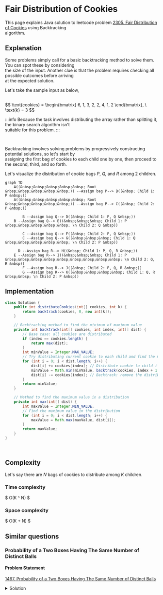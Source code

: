 



#  Fair Distribution of Cookies

This page explains Java solution to leetcode problem [2305. Fair Distribution of Cookies](https://leetcode.com/problems/fair-distribution-of-cookies/description/) using Backtracking \
algorithm.







## Explanation 
Some problems simply call for a basic backtracking method to solve them. You can spot these by considering \
the size of the input. Another clue is that the problem requires checking all possible outcomes before arriving \
at the expected solution.


Let's take the sample input as below,

<br />
$$
\text{cookies} = \begin{bmatrix}
6, 1, 3, 2, 2, 4, 1, 2
\end{bmatrix}, 
\  \text{k} = 3
$$
<br />


:::info
Because the task involves distributing the array rather than splitting it, the binary search algorithm isn't \
suitable for this problem.
:::

<br />

Backtracking involves solving problems by progressively constructing potential solutions, so let's start by \
assigning the first bag of cookies to each child one by one, then proceed to the second, third, and so forth.








Let's visualize the distribution of cookie bags $P$, $Q$, and $R$ among $2$ children.


<div style={{textAlign:"center"}}>

```mermaid
graph TD
    A((&nbsp;&nbsp;&nbsp;&nbsp;&nbsp; Root &nbsp;&nbsp;&nbsp;&nbsp;&nbsp;)) --Assign bag P--> B((&nbsp; Child 1: P &nbsp;))
    A((&nbsp;&nbsp;&nbsp;&nbsp;&nbsp; Root &nbsp;&nbsp;&nbsp;&nbsp;&nbsp;)) --Assign bag P--> C((&nbsp; Child 2: P &nbsp;))

		B --Assign bag Q--> D((&nbsp; Child 1: P, Q &nbsp;))
    B --Assign bag Q--> E((&nbsp;&nbsp;&nbsp; Child 1: P  &nbsp;&nbsp;&nbsp;&nbsp;&nbsp; \n Child 2: Q &nbsp))
		
		C --Assign bag Q--> F((&nbsp; Child 2: P, Q &nbsp;))
		C --Assign bag Q--> G((&nbsp;&nbsp;&nbsp; Child 1: Q  &nbsp;&nbsp;&nbsp;&nbsp;&nbsp; \n Child 2: P &nbsp))

	  D --Assign bag R--> H((&nbsp; Child 1: P, Q, R &nbsp;))
    E --Assign bag R--> I((&nbsp;&nbsp;&nbsp; Child 1: P  &nbsp;&nbsp;&nbsp;&nbsp;&nbsp;&nbsp;&nbsp;&nbsp;&nbsp; \n Child 2: Q, R &nbsp))
		F --Assign bag R--> J((&nbsp; Child 2: P, Q, R &nbsp;))
		G --Assign bag R--> K((&nbsp;&nbsp;&nbsp;&nbsp; Child 1: Q, R &nbsp;&nbsp; \n Child 2: P &nbsp))
```
</div>







## Implementation
<Tabs>
  <TabItem value="Java" label="Java" default>

```java
class Solution {
    public int distributeCookies(int[] cookies, int k) {
        return backtrack(cookies, 0, new int[k]);
    }

    // Backtracking method to find the minimum of maximum value
    private int backtrack(int[] cookies, int index, int[] dist) {
        // Base case: all cookies are distributed
        if (index == cookies.length) {
            return max(dist);
        }
        int minValue = Integer.MAX_VALUE;
        // Try distributing current cookie to each child and find the minimum value
        for (int i = 0; i < dist.length; i++) {
            dist[i] += cookies[index]; // Distribute cookie to child i
            minValue = Math.min(minValue, backtrack(cookies, index + 1, dist));
            dist[i] -= cookies[index]; // Backtrack: remove the distributed cookie
        }
        return minValue;
    }

    // Method to find the maximum value in a distribution
    private int max(int[] dist) {
        int maxValue = Integer.MIN_VALUE;
        // Find the maximum value in the distribution
        for (int i = 0; i < dist.length; i++) {
            maxValue = Math.max(maxValue, dist[i]);
        }
        return maxValue;
    }
}
```
</TabItem>
</Tabs>



<br />








## Complexity 

Let's say there are $N$ bags of cookies to distribute among $K$ children.

### Time complexity 
$
O(K ^ N)
$

### Space complexity
$
O(K + N)
$












## Similar questions

### Probability of a Two Boxes Having The Same Number of Distinct Balls

#### Problem Statement
[1467. Probability of a Two Boxes Having The Same Number of Distinct Balls](https://leetcode.com/problems/probability-of-a-two-boxes-having-the-same-number-of-distinct-balls/description/)


<details>
  <summary>Solution</summary>

<Tabs>
  <TabItem value="Java" label="Java" default>

```java
class Solution {
    double[] factorial = new double[49]; // Array to store factorials

    // Main method to calculate probability
    public double getProbability(int[] balls) {
        int sum = 0;
        // Calculate total number of balls
        for (int i = 0; i < balls.length; i++) {
            sum += balls[i];
        }

        // Calculate factorials for later use
        factorial[0] = 1;
        for (int i = 1; i < 49; i++) {
            factorial[i] = factorial[i - 1] * i;
        }

        double valid = backtrack(balls, 0, 0, 0, 0, 0); // Calculate valid cases
        double total = combinations(sum, sum / 2); // Calculate total combinations

        return valid / total; // Return probability
    }

    // Backtracking method to calculate valid cases
    private double backtrack(int[] balls, int index, int box1Color, int box2Color,
                             int box1Count, int box2Count) {
        if (index == balls.length) {
            // Check if counts and colors match for both boxes
            return box1Count == box2Count && box1Color == box2Color ? 1 : 0;
        } else {
            double res = 0;
            for (int i = 0; i <= balls[index]; i++) {
                double combinations = combinations(balls[index], i);
                res += combinations * backtrack(
                        balls, index + 1,
                        i > 0 ? box1Color + 1 : box1Color,
                        i < balls[index] ? box2Color + 1 : box2Color,
                        box1Count + i,
                        box2Count + (balls[index] - i)
                );
            }
            return res;
        }
    }

    // Method to calculate combinations using factorials
    private double combinations(int n, int r) {
        return factorial[n] / factorial[n - r] / factorial[r];
    }
}
```
</TabItem>
</Tabs>
</details>








